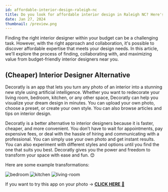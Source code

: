```yaml
---
id: affordable-interior-design-raleigh-nc
title: Do you look for affordable interior design in Raleigh NC? Here's what we have!
date: Jan 27, 2024
thumbnail: /preview.png
---
```


Finding the right interior designer within your budget can be a challenging task. However, with the right approach and collaboration, it's possible to discover affordable expertise that meets your design needs. In this article, we'll explore the process of finding, collaborating with, and maximizing value from budget-friendly interior designers near you.

## (Cheaper) Interior Designer Alternative

Decoratly is an app that lets you turn any photo of an interior into a stunning new style using artificial intelligence. Whether you want to redecorate your living room, bedroom, kitchen, or any other space, Decoratly can help you visualize your dream design in minutes. You can upload your own photo, choose a preset, or create your own style. You can also browse articles and tips on interior design.

Decoratly is a better alternative to interior designers because it is faster, cheaper, and more convenient. You don’t have to wait for appointments, pay expensive fees, or deal with the hassle of hiring and communicating with a professional. You can simply use your own photo and get instant results. You can also experiment with different styles and options until you find the one that suits you best. Decoratly gives you the power and freedom to transform your space with ease and fun. 😊

Here are some example transformations:

![bedroom](/examples/bedroom.jpg)
![kitchen](/examples/kitchen.jpg)
![living-room](/examples/living-room.jpg)

If you want to try this app on your photo → [**CLICK HERE** 🏡](https://www.decoratly.com)

